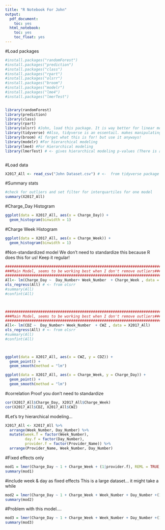 ```yaml
---
title: "R Notebook For John"
output:
  pdf_document:
    toc: yes
  html_notebook:
    toc: yes
    toc_float: yes
---
```


#Load packages
```r
#install.packages("randomForest")
#install.packages("prediction")
#install.packages("class")
#install.packages("rpart")
#install.packages("olsrr")
#install.packages("broom")
#install.packages("modelr")
#install.packages("lme4")
#install.packages("lmerTest")


library(randomForest)
library(prediction)
library(class)
library(rpart)
library(olsrr) #John, load this package. It is way better for linear models. no need to separately get your confidence intervals!
library(tidyverse) #Also, tidyverse is an essentail. makes manipulating and reading data a easy (takes a while to download)
library(broom) #I forget what this is for! but use it anyways!
library(modelr) #For hierarchical modeling
library(lme4) #For Hierarchical modeling
library(lmerTest) # <- gives hierarchical modeling p-values (There is a reason it's NOT with lme4)



```

#Load data
```r
X2017_All <- read_csv("John Dataset.csv") # <-  from tidyverse package
```
#Summary stats
```r

#check for outliers and set filter for interquartiles for one model
summary(X2017_All)
```

#Charge_Day Histogram
```r
ggplot(data = X2017_All, aes(x = Charge_Day)) +
  geom_histogram(binwidth = 1)
```

#Charge Week Histogram
```r
ggplot(data = X2017_All, aes(x = Charge_Week)) +
  geom_histogram(binwidth = 1)

```


#Non-standardized model
We don't need to standardize this because R does this for us! Keep it regular! 
```r
#######################################################################
###Main Model, seems to be working best when I don't remove outliers###
#######################################################################
All<- lm(Charge_Day ~  Day_Number+ Week_Number  + Charge_Week , data = X2017_All)
ols_regress(All) # <- from olsrr
#summary(All)
#confint(All)

  
```

```r
#######################################################################
###Main Model, seems to be working best when I don't remove outliers###
#######################################################################
All<- lm(CDZ ~  Day_Number+ Week_Number  + CWZ , data = X2017_All)
ols_regress(All) # <- from olsrr
#summary(All)
#confint(All)

  
```

```r
ggplot(data = X2017_All, aes(x = CWZ, y = CDZ)) +
  geom_point() +
  geom_smooth(method = "lm")
```


```r
ggplot(data = X2017_All, aes(x = Charge_Week, y = Charge_Day)) +
  geom_point() +
  geom_smooth(method = "lm")
```

#correlation
Proof you don't need to standardize
```r
cor(X2017_All$Charge_Day, X2017_All$Charge_Week)
cor(X2017_All$CDZ, X2017_All$CWZ)

```

#Let's try hierarchical modeling...

```r


X2017_All <- X2017_All %>% 
  arrange(Week_Number, Day_Number) %>% 
  mutate(week.f = factor(Week_Number),
         day.f = factor(Day_Number), 
         provider.f = factor(Provider_Name)) %>% 
  arrange(Provider_Name, Week_Number, Day_Number)
```

#Fixed effects only
```r
mod1 = lmer(Charge_Day ~ 1 + Charge_Week + (1|provider.f), REML = TRUE, data = X2017_All)
summary(mod1)
```

#include week & day as fixed effects
This is a large dataset... it might take a while
```r
mod2 = lmer(Charge_Day ~ 1 + Charge_Week + Week_Number + Day_Number +(1|provider.f), REML = TRUE, data = X2017_All)
summary(mod2)
```




#Problem with this model....
```r
mod3 = lmer(Charge_Day ~ 1 + Charge_Week + Week_Number + Day_Number +(1+ Charge_Week |provider.f), REML = TRUE, data = X2017_All)
summary(mod3)
```
